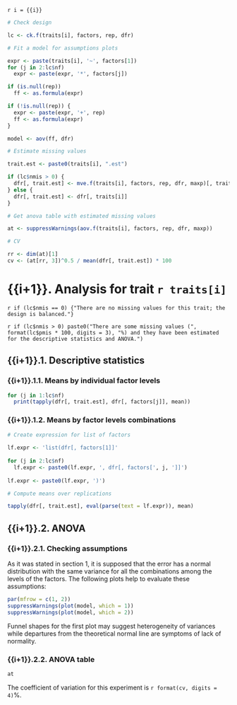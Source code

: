 `r i = {{i}}`

```r

# Check design

lc <- ck.f(traits[i], factors, rep, dfr)

# Fit a model for assumptions plots

expr <- paste(traits[i], '~', factors[1])
for (j in 2:lc$nf)
  expr <- paste(expr, '*', factors[j])

if (is.null(rep))
  ff <- as.formula(expr)

if (!is.null(rep)) {
  expr <- paste(expr, '+', rep)
  ff <- as.formula(expr)
}

model <- aov(ff, dfr)

# Estimate missing values

trait.est <- paste0(traits[i], ".est")

if (lc$nmis > 0) {
  dfr[, trait.est] <- mve.f(traits[i], factors, rep, dfr, maxp)[, trait.est]
} else {
  dfr[, trait.est] <- dfr[, traits[i]]
}

# Get anova table with estimated missing values

at <- suppressWarnings(aov.f(traits[i], factors, rep, dfr, maxp))

# CV

rr <- dim(at)[1]
cv <- (at[rr, 3])^0.5 / mean(dfr[, trait.est]) * 100

```
    
# {{i+1}}. Analysis for trait `r traits[i]`

`r if (lc$nmis == 0) {"There are no missing values for this trait; the design is balanced."}`

`r if (lc$nmis > 0) paste0("There are some missing values (", format(lc$pmis * 100, digits = 3), "%) and they have been estimated for the descriptive statistics and ANOVA.")`

## {{i+1}}.1. Descriptive statistics

### {{i+1}}.1.1. Means by individual factor levels

```r

for (j in 1:lc$nf)
  print(tapply(dfr[, trait.est], dfr[, factors[j]], mean))

```

### {{i+1}}.1.2. Means by factor levels combinations

```r

# Create expression for list of factors
  
lf.expr <- 'list(dfr[, factors[1]]'
  
for (j in 2:lc$nf)
  lf.expr <- paste0(lf.expr, ', dfr[, factors[', j, ']]')
  
lf.expr <- paste0(lf.expr, ')')

# Compute means over replications

tapply(dfr[, trait.est], eval(parse(text = lf.expr)), mean)

```

## {{i+1}}.2. ANOVA

### {{i+1}}.2.1. Checking assumptions

As it was stated in section 1, it is supposed that the error has a normal distribution with the same variance for all the combinations among the levels of the factors. The following plots help to evaluate these assumptions:

```r

par(mfrow = c(1, 2))
suppressWarnings(plot(model, which = 1))
suppressWarnings(plot(model, which = 2))

```

Funnel shapes for the first plot may suggest heterogeneity of variances while departures from the theoretical normal line are symptoms of lack of normality.

### {{i+1}}.2.2. ANOVA table

```r

at

```

The coefficient of variation for this experiment is `r format(cv, digits = 4)`%.
